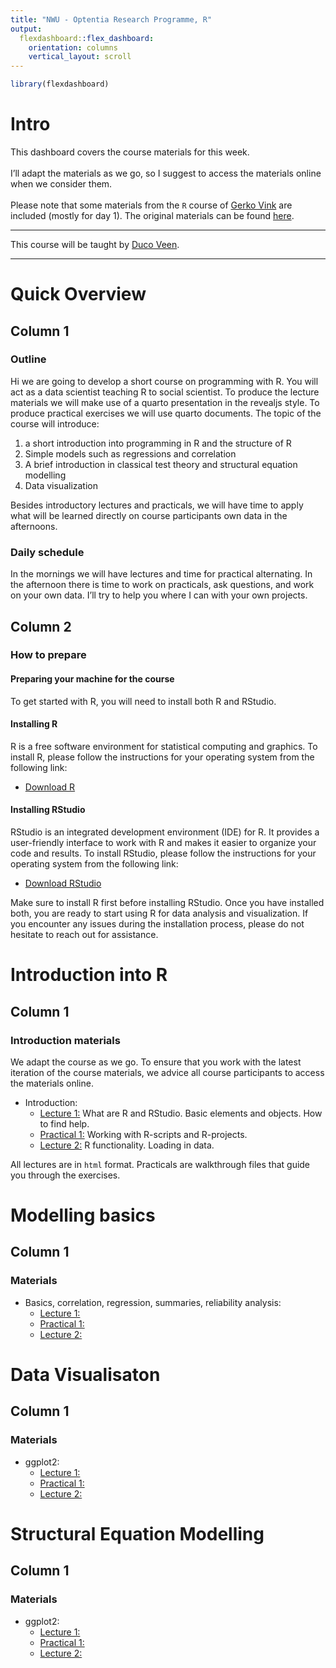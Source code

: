 ```yaml
---
title: "NWU - Optentia Research Programme, R"
output: 
  flexdashboard::flex_dashboard:
    orientation: columns
    vertical_layout: scroll
---
```


```r
library(flexdashboard)
```

<!-- https://chat.openai.com/chat/dd967c72-a49c-4f21-ab54-2e20284b6ab0 -->

# Intro {.sidebar}

This dashboard covers the course materials for this week. 
<br> <br>
I'll adapt the materials as we go, so I suggest to access the materials online when we consider them. 
<br> <br>
Please note that some materials from the `R` course of [Gerko Vink](https://www.gerkovink.com) are included (mostly for day 1). The original materials can be found [here](https://github.com/gerkovink/R).

---

This course will be taught by [Duco Veen](https://www.ducoveen.com/). <br>

---
# Quick Overview

## Column 1

### Outline

Hi we are going to develop a short course on programming with R. You will act as a data scientist teaching R to social scientist. To produce the lecture materials we will make use of a quarto presentation in the revealjs style. To produce practical exercises we will use quarto documents. The topic of the course will introduce:

1)	a short introduction into programming in R and the structure of R
2)	Simple models such as regressions and correlation
3)	A brief introduction in classical test theory and structural equation modelling 
4)	Data visualization

Besides introductory lectures and practicals, we will have time to apply what will be learned directly on course participants own data in the afternoons. 

### Daily schedule 

In the mornings we will have lectures and time for practical alternating. In the afternoon there is time to work on practicals, ask questions, and work on your own data. I'll try to help you where I can with your own projects.

<!-- | When?  |      | What?      | -->
<!-- |:--------|:-------|:-------------| -->
<!-- | 09.00 | 09.30  | Lecture | -->
<!-- | 09:30 | 10.15  | Practical | -->
<!-- | 10.15 | 10.45  | Discussion | -->
<!-- |       | **break** |            | -->
<!-- | 11.00 | 11.45  | Lecture | -->
<!-- | 11:45 | 12.30  | Practical | -->
<!-- | 14:00 | 14.30  | Discussion | -->
<!-- | 14:30 | 15:30 | Lecture | -->
<!-- |       | **break** |            | -->
<!-- | 15:45 | 16.30  | Practical | -->
<!-- | 16:30 | 17:00  | Discussion | -->



## Column 2

### How to prepare

#### Preparing your machine for the course

To get started with R, you will need to install both R and RStudio. 

#### Installing R

R is a free software environment for statistical computing and graphics. To install R, please follow the instructions for your operating system from the following link:

- [Download R](https://cran.r-project.org/)

#### Installing RStudio

RStudio is an integrated development environment (IDE) for R. It provides a user-friendly interface to work with R and makes it easier to organize your code and results. To install RStudio, please follow the instructions for your operating system from the following link:

- [Download RStudio](https://rstudio.com/products/rstudio/download/)

Make sure to install R first before installing RStudio. Once you have installed both, you are ready to start using R for data analysis and visualization. If you encounter any issues during the installation process, please do not hesitate to reach out for assistance.




# Introduction into R

## Column 1

### Introduction materials
We adapt the course as we go. To ensure that you work with the latest iteration of the course materials, we advice all course participants to access the materials online.

- Introduction: 
    - [Lecture 1:](content/01_introduction/lecture_01.html) What are R and RStudio. Basic elements and objects. How to find help.
    - [Practical 1:](content/01_introduction/practical_01.html) Working with R-scripts and R-projects.
    - [Lecture 2:](content/01_introduction/lecture_02.html) R functionality. Loading in data. 
    
    <!-- - [Lecture A Handout](Contents/Material/Part A - Introduction/Lecture_A_handout.html) -->
    <!-- - [`notebook.R`](Contents/Material/Part A - Introduction/notebook.R) -->
    <!-- - [`markdown.Rmd`](Contents/Material/Part A - Introduction/markdown.Rmd) -->
    <!-- - [Install R on UU laptop](https://gist.github.com/vankesteren/f2e198aa5ab4f6262b21a3d13bbea0b5) -->


All lectures are in `html` format. Practicals are walkthrough files that guide you through the exercises. 

<!-- `Impractical` files contain the exercises, without walkthrough, explanations and solutions. -->

# Modelling basics

## Column 1

### Materials

- Basics, correlation, regression, summaries, reliability analysis: 
    - [Lecture 1:](content/02_modelling/lecture_01.html) 
    - [Practical 1:](content/02_modelling/practical_01.html) 
    - [Lecture 2:](content/02_modelling/lecture_02.html) 


# Data Visualisaton

## Column 1

### Materials

- ggplot2: 
    - [Lecture 1:](content/03_data_visualisation/lecture_01.html) 
    - [Practical 1:](content/03_data_visualisation/practical_01.html) 
    - [Lecture 2:](content/03_data_visualisation/lecture_02.html) 


# Structural Equation Modelling

## Column 1

### Materials

- ggplot2: 
    - [Lecture 1:](content/04_SEMn/lecture_01.html) 
    - [Practical 1:](content/04_SEM/practical_01.html) 
    - [Lecture 2:](content/04_SEM/lecture_02.html) 

